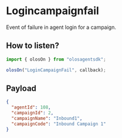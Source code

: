 # Logincampaignfail

Event of failure in agent login for a campaign.

## How to listen?

```js copy
import { olosOn } from "olosagentsdk";

olosOn("LoginCampaignFail", callback);
```

## Payload

```json copy
{
  "agentId": 108,
  "campaignId": 2,
  "campaignName": "Inbound1",
  "campaignCode": "Inbound Campaign 1"
}
```
